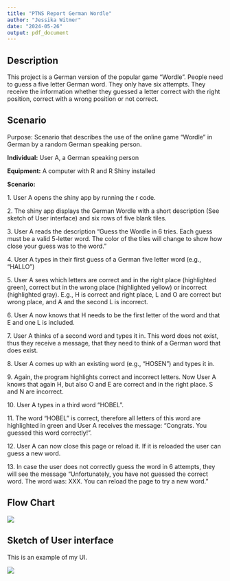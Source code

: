 ```yaml
---
title: "PTNS Report German Wordle"
author: "Jessika Witmer"
date: "2024-05-26"
output: pdf_document
---
```


## Description

This project is a German version of the popular game "Wordle". People need to guess a five letter German word. They only have six attempts. They receive the information whether they guessed a letter correct with the right position, correct with a wrong position or not correct.


## Scenario

Purpose: Scenario that describes the use of the online game "Wordle" in German by a random German speaking person.

**Individual:** User A, a German speaking person

**Equipment:** A computer with R and R Shiny installed

**Scenario:**

1\. User A opens the shiny app by running the r code.

2\. The shiny app displays the German Wordle with a short description (See sketch of User interface) and six rows of five blank tiles.

3\. User A reads the description "Guess the Wordle in 6 tries. Each guess must be a valid 5-letter word. The color of the tiles will change to show how close your guess was to the word."

4\. User A types in their first guess of a German five letter word (e.g., "HALLO")

5\. User A sees which letters are correct and in the right place (highlighted green), correct but in the wrong place (highlighted yellow) or incorrect (highlighted gray). E.g., H is correct and right place, L and O are correct but wrong place, and A and the second L is incorrect.

6\. User A now knows that H needs to be the first letter of the word and that E and one L is included.

7\. User A thinks of a second word and types it in. This word does not exist, thus they receive a message, that they need to think of a German word that does exist.

8\. User A comes up with an existing word (e.g., "HOSEN") and types it in.

9\. Again, the program highlights correct and incorrect letters. Now User A knows that again H, but also O and E are correct and in the right place. S and N are incorrect.

10\. User A types in a third word "HOBEL".

11\. The word "HOBEL" is correct, therefore all letters of this word are highlighted in green and User A receives the message: "Congrats. You guessed this word correctly!".

12\. User A can now close this page or reload it. If it is reloaded the user can guess a new word.

13\. In case the user does not correctly guess the word in 6 attempts, they will see the message "Unfortunately, you have not guessed the correct word. The word was: XXX. You can reload the page to try a new word."

## Flow Chart

![](images/Flow%20Chart.jpg)

## Sketch of User interface

This is an example of my UI.

![](images/Sketch.jpeg)
